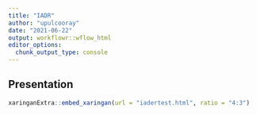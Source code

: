 ```yaml
---
title: "IADR"
author: "upulcooray"
date: "2021-06-22"
output: workflowr::wflow_html
editor_options:
  chunk_output_type: console
---
```


## Presentation

```r
xaringanExtra::embed_xaringan(url = "iadertest.html", ratio = "4:3")
```
